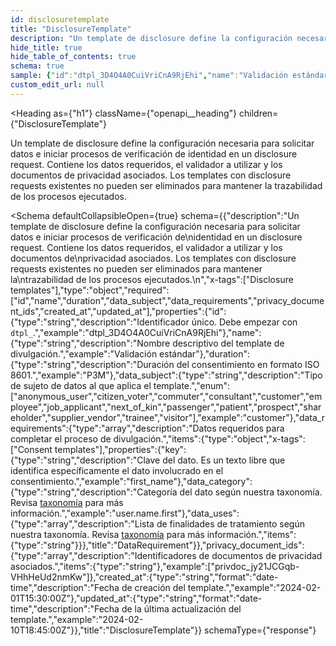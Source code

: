 ```yaml
---
id: disclosuretemplate
title: "DisclosureTemplate"
description: "Un template de disclosure define la configuración necesaria para solicitar datos e iniciar procesos de verificación de"
hide_title: true
hide_table_of_contents: true
schema: true
sample: {"id":"dtpl_3D4O4A0CuiVriCnA9RjEhi","name":"Validación estándar","duration":"P3M","data_subject":"customer","data_requirements":[{"key":"first_name","data_category":"user.name.first","data_uses":["string"]}],"privacy_document_ids":["privdoc_jy21JCGqb-VHhHeUd2nmKw"],"created_at":"2024-02-01T15:30:00Z","updated_at":"2024-02-10T18:45:00Z"}
custom_edit_url: null
---
```



<Heading
  as={"h1"}
  className={"openapi__heading"}
  children={"DisclosureTemplate"}
>
</Heading>



Un template de disclosure define la configuración necesaria para solicitar datos e iniciar procesos de verificación de
identidad en un disclosure request. Contiene los datos requeridos, el validador a utilizar y los documentos de
privacidad asociados. Los templates con disclosure requests existentes no pueden ser eliminados para mantener la
trazabilidad de los procesos ejecutados.


<Schema
	defaultCollapsibleOpen={true}
  schema={{"description":"Un template de disclosure define la configuración necesaria para solicitar datos e iniciar procesos de verificación de\nidentidad en un disclosure request. Contiene los datos requeridos, el validador a utilizar y los documentos de\nprivacidad asociados. Los templates con disclosure requests existentes no pueden ser eliminados para mantener la\ntrazabilidad de los procesos ejecutados.\n","x-tags":["Disclosure templates"],"type":"object","required":["id","name","duration","data_subject","data_requirements","privacy_document_ids","created_at","updated_at"],"properties":{"id":{"type":"string","description":"Identificador único. Debe empezar con `dtpl_`.","example":"dtpl_3D4O4A0CuiVriCnA9RjEhi"},"name":{"type":"string","description":"Nombre descriptivo del template de divulgación.","example":"Validación estándar"},"duration":{"type":"string","description":"Duración del consentimiento en formato ISO 8601.","example":"P3M"},"data_subject":{"type":"string","description":"Tipo de sujeto de datos al que aplica el template.","enum":["anonymous_user","citizen_voter","commuter","consultant","customer","employee","job_applicant","next_of_kin","passenger","patient","prospect","shareholder","supplier_vendor","trainee","visitor"],"example":"customer"},"data_requirements":{"type":"array","description":"Datos requeridos para completar el proceso de divulgación.","items":{"type":"object","x-tags":["Consent templates"],"properties":{"key":{"type":"string","description":"Clave del dato. Es un texto libre que identifica específicamente el dato involucrado en el consentimiento.","example":"first_name"},"data_category":{"type":"string","description":"Categoría del dato según nuestra taxonomía. Revisa [taxonomía](/docs/integration-guide/taxonomy) para más información.","example":"user.name.first"},"data_uses":{"type":"array","description":"Lista de finalidades de tratamiento según nuestra taxonomía. Revisa [taxonomía](/docs/integration-guide/taxonomy) para más información.","items":{"type":"string"}}},"title":"DataRequirement"}},"privacy_document_ids":{"type":"array","description":"Identificadores de documentos de privacidad asociados.","items":{"type":"string"},"example":["privdoc_jy21JCGqb-VHhHeUd2nmKw"]},"created_at":{"type":"string","format":"date-time","description":"Fecha de creación del template.","example":"2024-02-01T15:30:00Z"},"updated_at":{"type":"string","format":"date-time","description":"Fecha de la última actualización del template.","example":"2024-02-10T18:45:00Z"}},"title":"DisclosureTemplate"}}
  schemaType={"response"}
>
  
</Schema>
            
